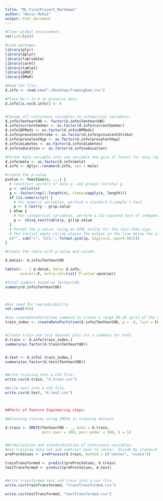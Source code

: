 ```yaml
---
title: "ML_FinalProject_Markdown"
author: "Kevin Muñoz"
output: html_document
---
```


```r

#Clear global environment. 
rm(list=ls())

#Load packages.
library(plyr)
library(dplyr)
library(lubridate)
library(caret)
library(table1)
library(pROC)
library(DMwR)

#Read CSV file.
d.info <- read.csv("~/Desktop/framingham.csv")

#Place Na's to 0 to preserve data.
d.info[is.na(d.info)] <- 0


#Change all continuous variables to categorical variables.
d.info$TenYearCHD <- factor(d.info$TenYearCHD)
d.info$currentSmoker <- as.factor(d.info$currentSmoker)
d.info$BPMeds <- as.factor(d.info$BPMeds)
d.info$prevalentStroke <- as.factor(d.info$prevalentStroke)
d.info$prevalentHyp <- as.factor(d.info$prevalentHyp)
d.info$diabetes <- as.factor(d.info$diabetes)
d.info$education <- as.factor(d.info$education)

#Format male variable into sex variable and give it levels for easy representation. 
d.info$male <- as.factor(d.info$male)
d.info <- dplyr::rename(d.info, sex = male)

#create the p-value
pvalue <- function(x, ...) {
  # Construct vectors of data y, and groups (strata) g
  y <- unlist(x)
  g <- factor(rep(1:length(x), times=sapply(x, length)))
  if (is.numeric(y)) {
    # For numeric variables, perform a standard 2-sample t-test
    p <- t.test(y ~ g)$p.value
  } else {
    # For categorical variables, perform a chi-squared test of independence
    p <- chisq.test(table(y, g))$p.value
  }
  # Format the p-value, using an HTML entity for the less-than sign.
  # The initial empty string places the output on the line below the variable label.
  c("", sub("<", "&lt;", format.pval(p, digits=3, eps=0.001)))
}

#Create the table with p-value and column.

d.data1<- d.info$TenYearCHD

table1(~ . | d.data1, data= d.info,
       overall=F, extra.col=list(`P-value`=pvalue))

#Total numbers based on TenYearCHD.
summary(d.info$TenYearCHD)



#Set seed for reproducibility.
set.seed(456)

#Use createDataPartition command to create a rough 80-20 split of the dataset into training and testing. 
train_index <- createDataPartition(d.info$TenYearCHD, p = .8, list = FALSE, times = 1)


#Create train and test dataset plus run a summary for both. 
d.train <- d.info[train_index,]
summary(as.factor(d.train$TenYearCHD))


d.test <- d.info[-train_index,]
summary(as.factor(d.test$TenYearCHD))


#Write training into a CSV file.
write.csv(d.train, "d.train.csv")

#Write test into a CSV file.
write.csv(d.test, "d.test.csv")



##Parts of Feature Engineering steps:

#Balancing classes using SMOTE in training dataset. 

d.train <- SMOTE(TenYearCHD ~ ., data = d.train,
                 perc.over = 200, perc.under = 100, k = 1)


#Normalization and standardization of continuous variables. 
#Use training data set and subtract mean to center, divide by standard deviation
preProcValues <- preProcess(d.train, method = c("center", "scale"))

trainTransformed <- predict(preProcValues, d.train)
testTransformed <- predict(preProcValues, d.test)


#Write transformed test and train into a csv file.
write.csv(trainTransformed, "trainTransformed.csv")

write.csv(testTransformed, "testTransformed.csv")



```

